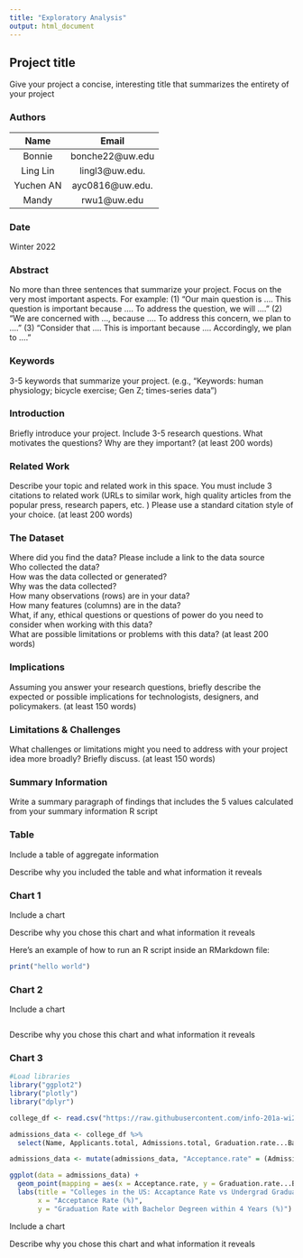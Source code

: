 ```yaml
---
title: "Exploratory Analysis"
output: html_document
---
```


## Project title

Give your project a concise, interesting title that summarizes the entirety of your project

### Authors

| Name     | Email      |
|:-------:|:--------:|
| Bonnie   | bonche22@uw.edu |
| Ling Lin | lingl3@uw.edu.  |
| Yuchen AN| ayc0816@uw.edu. |
| Mandy    | rwu1@uw.edu     |

### Date

Winter 2022

### Abstract

No more than three sentences that summarize your project. Focus on the very most important aspects. For example: (1) "Our main question is .... This question is important because .... To address the question, we will ...." (2) "We are concerned with ..., because .... To address this concern, we plan to ...." (3) "Consider that .... This is important because .... Accordingly, we plan to ...."

### Keywords

3-5 keywords that summarize your project.
(e.g., "Keywords: human physiology; bicycle exercise; Gen Z; times-series data")

### Introduction  

Briefly introduce your project.  Include 3-5 research questions. What motivates the questions? Why are they important? (at least 200 words)

### Related Work  

Describe your topic and related work in this space. You must include 3 citations to related work (URLs to similar work, high quality articles from the popular press, research papers, etc. ) Please use a standard citation style of your choice. (at least 200 words)

### The Dataset

Where did you find the data? Please include a link to the data source  
Who collected the data?  
How was the data collected or generated?  
Why was the data collected?  
How many observations (rows) are in your data?  
How many features (columns) are in the data?  
What, if any, ethical questions or questions of power do you need to consider when working with this data?  
What are possible limitations or problems with this data?   (at least 200 words)

### Implications

Assuming you answer your research questions, briefly describe the expected or possible implications for technologists, designers, and policymakers. (at least 150 words)

### Limitations & Challenges
What challenges or limitations might you need to address with your project idea more broadly? Briefly discuss. (at least 150 words)

### Summary Information

Write a summary paragraph of findings that includes the 5 values calculated from your summary information R script

### Table

Include a table of aggregate information

Describe why you included the table and what information it reveals

### Chart 1

Include a chart

Describe why you chose this chart and what information it reveals

Here's an example of how to run an R script inside an RMarkdown file:

```r
print("hello world")
```

### Chart 2

Include a chart
```r
```

Describe why you chose this chart and what information it reveals

### Chart 3
```r
#Load libraries 
library("ggplot2")
library("plotly")
library("dplyr")

college_df <- read.csv("https://raw.githubusercontent.com/info-201a-wi23/exploratory-analysis-mandyrwu/main/Data-Table%201.csv", stringsAsFactors = FALSE)

admissions_data <- college_df %>%
  select(Name, Applicants.total, Admissions.total, Graduation.rate...Bachelor.degree.within.4.years..total, Control.of.institution)

admissions_data <- mutate(admissions_data, "Acceptance.rate" = (Admissions.total/Applicants.total) * 100)

ggplot(data = admissions_data) +
  geom_point(mapping = aes(x = Acceptance.rate, y = Graduation.rate...Bachelor.degree.within.4.years..total, color = Control.of.institution)) +
  labs(title = "Colleges in the US: Accaptance Rate vs Undergrad Graduation Rate",
       x = "Acceptance Rate (%)",
       y = "Graduation Rate with Bachelor Degreen within 4 Years (%)")
```

Include a chart

Describe why you chose this chart and what information it reveals
